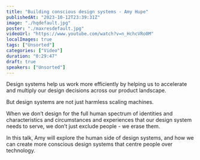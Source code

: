 ```yaml
---
title: "Building conscious design systems - Amy Hupe"
publishedAt: "2023-10-12T23:39:31Z"
image: "./hqdefault.jpg"
poster: "./maxresdefault.jpg"
videoUrl: "https://www.youtube.com/watch?v=n_HchcVRo0M"
localImages: true
tags: ["Unsorted"]
categories: ["Video"]
duration: "0:29:47"
draft: true
speakers: ["Unsorted"]
---
```

Design systems help us work more efficiently by helping us to accelerate and multiply our design decisions across our product landscape.

But design systems are not just harmless scaling machines.

When we don’t design for the full human spectrum of identities and characteristics and circumstances and experiences that our design system needs to serve, we don’t just exclude people - we erase them.

In this talk, Amy will explore the human side of design systems, and how we can create more conscious design systems that centre people over technology.
